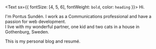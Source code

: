 <Text sx={{ fontSize: [4, 5, 6], fontWeight: `bold`, color: `heading` }}>
  Hi.
</Text>

I'm Pontus Sundén. I work as a Communications professional and have a passion for web development.<br />
I live with my wonderful partner, one kid and two cats in a house in Gothenburg, Sweden.

This is my personal blog and resumé.
